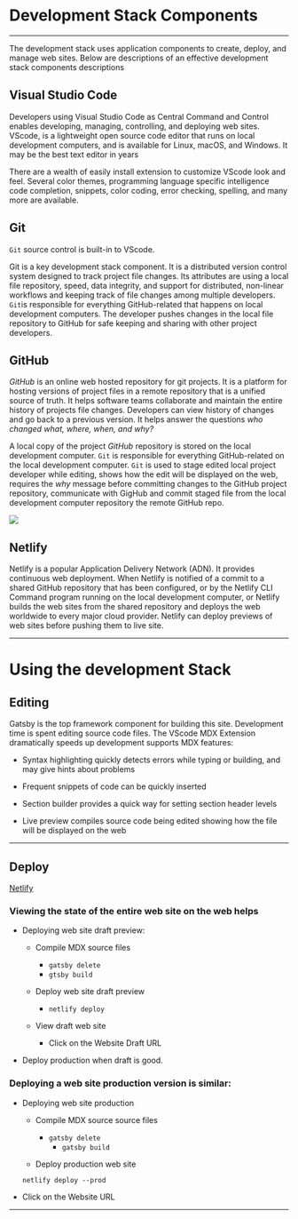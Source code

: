 

# Development Stack Components

***




The development stack uses application components to create, deploy, and manage web sites. Below are descriptions of an effective development stack components descriptions 


## Visual Studio Code


Developers using  Visual Studio Code  as   Central Command and Control   enables  developing, managing,  controlling, and deploying web sites. VScode, is a lightweight open source code editor that runs on local development computers,  and is available for Linux, macOS, and Windows. It may be the best text editor in years

There are a wealth of easily install extension to customize VScode look and feel. Several color themes, programming language specific intelligence code completion, snippets, color coding, error checking, spelling, and many more are available.


## Git

`Git`  source control is built-in to VScode. 

Git  is a key development stack  component. It is a distributed version control system designed to track project file changes.  Its attributes are using a local file repository, speed, data integrity, and support for distributed, non-linear workflows and keeping track of file changes among multiple developers. `Git`is responsible for everything GitHub-related that happens on  local development computers. The developer pushes changes in the local file repository to GitHub for safe keeping and sharing with other project developers.


## GitHub

*GitHub*  is an online web hosted repository for git projects. It is a platform for hosting  versions of project files in a remote repository that is a unified source of truth.  It helps software teams collaborate and maintain the entire history of  projects file changes. Developers can view history of changes and go back to a previous version. It helps answer the questions *who changed what, where, when, and why?*

A local copy of the project *GitHub* repository is stored on the local development computer. `Git` is responsible for everything GitHub-related  on the local development computer. `Git` is used to stage edited local project developer while editing, shows how the edit will be displayed on the web, requires  the *why* message before committing changes to the GitHub project repository,  communicate with GigHub and commit staged file  from the local development computer repository the remote GitHub repo.

<img src={diffGitGithub} />

## Netlify

Netlify  is a popular Application Delivery Network (ADN). It provides continuous web deployment. When Netlify is notified of a commit to a shared GitHub repository that has been configured, or by the Netlify CLI Command program running on the local development computer, or Netlify builds the web sites from the shared repository and deploys the  web worldwide to every major cloud provider. Netlify can deploy previews of web sites before pushing them to  live site.

***

# Using the development Stack



## Editing


Gatsby is the top framework component for building this site. Development time is spent editing source code files. The VScode MDX Extension dramatically speeds up development  supports MDX features:

- Syntax highlighting quickly detects  errors while typing or building, and may give hints about problems

- Frequent snippets of code can be quickly inserted

- Section builder provides a quick way for setting section header levels

- Live preview compiles source code being edited  showing how the file will be displayed on the web

***

## Deploy

[Netlify](https://www.netlify.com) 

### Viewing the state of the entire web site on the web helps

- Deploying web site draft preview:

	 - Compile MDX source files 

		- `gatsby delete`
		- `gtsby build`

	- Deploy web site draft preview 

		- `netlify deploy`

	- View draft web site

		- Click on the Website Draft  URL

- Deploy production when draft is good.

### Deploying a web site production version is similar:

- Deploying web site production

	- Compile MDX source source files
	
	   - `gatsby delete`
		 - `gatsby build`
	
	- Deploy production web site
	
    `netlify deploy --prod`

- Click on the Website URL

***